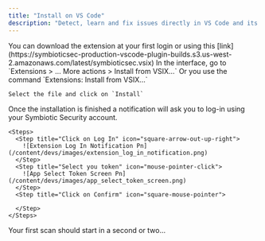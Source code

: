 ```yaml
---
title: "Install on VS Code"
description: "Detect, learn and fix issues directly in VS Code and its forks"
---
```


<Steps>
  <Step title="Downlod the extension">
    You can download the extension at your first login or using this [link](https://symbioticsec-production-vscode-plugin-builds.s3.us-west-2.amazonaws.com/latest/symbioticsec.vsix)
  </Step>
  <Step title="Install the extension">
    In the interface, go to `Extensions > … More actions > Install from VSIX…`
    Or you use the command `Extensions: Install from VSIX…`

    Select the file and click on `Install`
  </Step>
  <Step title="Log in">
    Once the installation is finished a notification will ask you to log-in using your Symbiotic Security account.

    <Steps>
      <Step title="Click on Log In" icon="square-arrow-out-up-right">
        ![Extension Log In Notification Pn](/content/devs/images/extension_log_in_notification.png)
      </Step>
      <Step title="Select you token" icon="mouse-pointer-click">
        ![App Select Token Screen Pn](/content/devs/images/app_select_token_screen.png)
      </Step>
      <Step title="Click on Confirm" icon="square-mouse-pointer">
        
      </Step>
    </Steps>
  </Step>
  <Step title="You're now authenticated" icon="party-popper">
    Your first scan should start in a second or two...
  </Step>
</Steps>